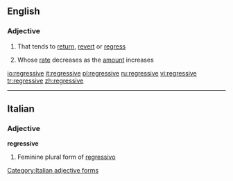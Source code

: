 ==English==

===Adjective===
{{en-adj}}

# That tends to [[return]], [[revert]] or [[regress]]
# {{context|of a tax}} Whose [[rate]] decreases as the [[amount]] increases

[[io:regressive]]
[[it:regressive]]
[[pl:regressive]]
[[ru:regressive]]
[[vi:regressive]]
[[tr:regressive]]
[[zh:regressive]]

----
==Italian==

===Adjective===
'''regressive''' {{f}}

# Feminine plural form of [[regressivo]]
[[Category:Italian adjective forms]]
{{rfc-auto}}